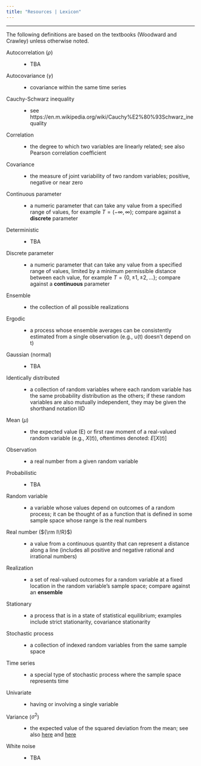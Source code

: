 ```yaml
---
title: "Resources | Lexicon"
---
```


***

The following definitions are based on the textbooks (Woodward and Crawley) unless otherwise noted.

Autocorrelation ($\rho$)
:   - TBA

Autocovariance ($\gamma$)
:   - covariance within the same time series

Cauchy-Schwarz inequality
:   - see https://en.m.wikipedia.org/wiki/Cauchy%E2%80%93Schwarz_inequality

Correlation
:   - the degree to which two variables are linearly related; see also Pearson correlation coefficient

Covariance
:   - the measure of joint variability of two random variables; positive, negative or near zero

Continuous parameter
:   - a numeric parameter that can take any value from a specified range of values, for example $T = (-\infty, \infty)$; compare against a **discrete** parameter

Deterministic
:   - TBA

Discrete parameter
:   - a numeric parameter that can take any value from a specified range of values, limited by a minimum permissible distance between each value, for example $T = \{0, \pm1, \pm2, ...\}$; compare against a **continuous** parameter

Ensemble
:   - the collection of all possible realizations

Ergodic
:   - a process whose ensemble averages can be consistently estimated from a single observation (e.g., u(t) doesn't depend on t)

Gaussian (normal)
:   - TBA

Identically distributed
:   - a collection of random variables where each random variable has the same probability distribution as the others; if these random variables are also mutually independent, they may be given the shorthand notation IID

Mean ($\mu$)
:   - the expected value (E) or first raw moment of a real-valued random variable (e.g., $X(t)$), oftentimes denoted: $E[X(t)]$

Observation
:   - a real number from a given random variable

Probabilistic
:   - TBA

Random variable
:   - a variable whose values depend on outcomes of a random process; it can be thought of as a function that is defined in some sample space whose range is the real numbers

Real number (${\rm I\!R}$)
:   - a value from a continuous quantity that can represent a distance along a line (includes all positive and negative rational and irrational numbers)

Realization
:   - a set of real-valued outcomes for a random variable at a fixed location in the random variable's sample space; compare against an **ensemble**

Stationary
:   - a process that is in a state of statistical equilibrium; examples include strict stationarity, covariance stationarity

Stochastic process
:   - a collection of indexed random variables from the same sample space

Time series
:   - a special type of stochastic process where the sample space represents time

Univariate
:   - having or involving a single variable

Variance ($\sigma^2$)
:   - the expected value of the squared deviation from the mean; see also [here](https://en.m.wikipedia.org/wiki/Variance) and [here](https://en.m.wikipedia.org/wiki/Algorithms_for_calculating_variance)

White noise
:   - TBA
